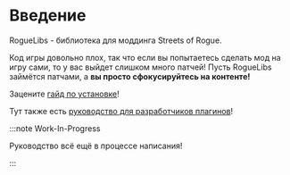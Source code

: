 # Введение

RogueLibs - библиотека для моддинга Streets of Rogue.

Код игры довольно плох, так что если вы попытаетесь сделать мод на игру сами, то у вас выйдет слишком много патчей! Пусть RogueLibs займётся патчами, а **вы просто сфокусируйтесь на контенте!**

Зацените [гайд по установке](user/installation)!

Тут также есть [руководство для разработчиков плагинов](getting-started)!

:::note Work-In-Progress

Руководство всё ещё в процессе написания!

:::